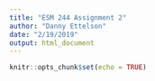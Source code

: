 ```yaml
---
title: "ESM 244 Assignment 2"
author: "Danny Ettelson"
date: "2/19/2019"
output: html_document
---
```


```r
knitr::opts_chunk$set(echo = TRUE)
```


```r

```

